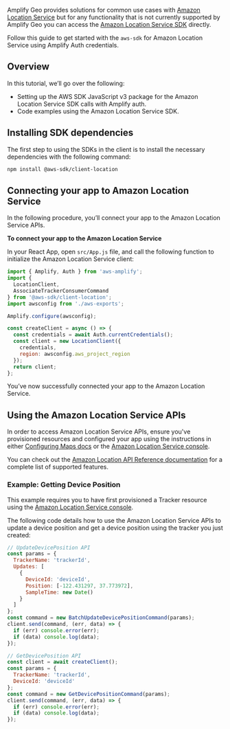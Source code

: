 Amplify Geo provides solutions for common use cases with [Amazon Location Service](https://aws.amazon.com/location/) but for any functionality that is not currently supported by Amplify Geo you can access the [Amazon Location Service SDK](https://github.com/aws/aws-sdk-js-v3/tree/main/clients/client-location) directly.

Follow this guide to get started with the `aws-sdk` for Amazon Location Service using Amplify Auth credentials.

## Overview

In this tutorial, we’ll go over the following:

- Setting up the AWS SDK JavaScript v3 package for the Amazon Location Service SDK calls with Amplify auth.
- Code examples using the Amazon Location Service SDK.

## Installing SDK dependencies

The first step to using the SDKs in the client is to install the necessary dependencies with the following command:

```bash
npm install @aws-sdk/client-location
```

## Connecting your app to Amazon Location Service

In the following procedure, you’ll connect your app to the Amazon Location Service APIs.

**To connect your app to the Amazon Location Service**

In your React App, open `src/App.js` file, and call the following function to initialize the Amazon Location Service client:

```javascript
import { Amplify, Auth } from 'aws-amplify';
import {
  LocationClient,
  AssociateTrackerConsumerCommand
} from '@aws-sdk/client-location';
import awsconfig from './aws-exports';

Amplify.configure(awsconfig);

const createClient = async () => {
  const credentials = await Auth.currentCredentials();
  const client = new LocationClient({
    credentials,
    region: awsconfig.aws_project_region
  });
  return client;
};
```

You’ve now successfully connected your app to the Amazon Location Service.

## Using the Amazon Location Service APIs

In order to access Amazon Location Service APIs, ensure you've provisioned resources and configured your app using the instructions in either [Configuring Maps docs](/[platform]/build-a-backend/more-features/geo/maps) or the [Amazon Location Service console](https://console.aws.amazon.com/location/home#/create).

You can check out the [Amazon Location API Reference documentation](https://docs.aws.amazon.com/location/index.html) for a complete list of supported features.

### Example: Getting Device Position

This example requires you to have first provisioned a Tracker resource using the [Amazon Location Service console](https://console.aws.amazon.com/location/tracking/home#/create).

The following code details how to use the Amazon Location Service APIs to update a device position and get a device position using the tracker you just created:

```javascript
// UpdateDevicePosition API
const params = {
  TrackerName: 'trackerId',
  Updates: [
    {
      DeviceId: 'deviceId',
      Position: [-122.431297, 37.773972],
      SampleTime: new Date()
    }
  ]
};
const command = new BatchUpdateDevicePositionCommand(params);
client.send(command, (err, data) => {
  if (err) console.error(err);
  if (data) console.log(data);
});

// GetDevicePosition API
const client = await createClient();
const params = {
  TrackerName: 'trackerId',
  DeviceId: 'deviceId'
};
const command = new GetDevicePositionCommand(params);
client.send(command, (err, data) => {
  if (err) console.error(err);
  if (data) console.log(data);
});
```
